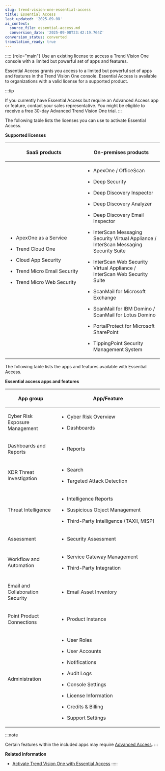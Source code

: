 ```yaml
---
slug: trend-vision-one-essential-access
title: Essential Access
last_updated: '2025-09-08'
ai_context:
  source_file: essential-access.md
  conversion_date: '2025-09-08T23:42:19.764Z'
conversion_status: converted
translation_ready: true
---
```


::::: {role="main"}
Use an existing license to access a Trend Vision One console with a limited but powerful set of apps and features.

Essential Access grants you access to a limited but powerful set of apps and features in the Trend Vision One console. Essential Access is available to organizations with a valid license for a supported product.

:::tip

If you currently have Essential Access but require an Advanced Access app or feature, contact your sales representative. You might be eligible to receive a free 30-day Advanced Trend Vision One trial.
:::

The following table lists the licenses you can use to activate Essential Access.

**Supported licenses**

<table>
<colgroup>
<col style="width: 50%" />
<col style="width: 50%" />
</colgroup>
<thead>
<tr>
<th><p>SaaS products</p></th>
<th><p>On-premises products</p></th>
</tr>
</thead>
<tbody>
<tr>
<td><ul>
<li><p>ApexOne as a Service</p></li>
<li><p>Trend Cloud One</p></li>
<li><p>Cloud App Security</p></li>
<li><p>Trend Micro Email Security</p></li>
<li><p>Trend Micro Web Security</p></li>
</ul></td>
<td><ul>
<li><p>ApexOne / OfficeScan</p></li>
<li><p>Deep Security</p></li>
<li><p>Deep Discovery Inspector</p></li>
<li><p>Deep Discovery Analyzer</p></li>
<li><p>Deep Discovery Email Inspector</p></li>
<li><p>InterScan Messaging Security Virtual Appliance / InterScan Messaging Security Suite</p></li>
<li><p>InterScan Web Security Virtual Appliance / InterScan Web Security Suite</p></li>
<li><p>ScanMail for Microsoft Exchange</p></li>
<li><p>ScanMail for IBM Domino / ScanMail for Lotus Domino</p></li>
<li><p>PortalProtect for Microsoft SharePoint</p></li>
<li><p>TippingPoint Security Management System</p></li>
</ul></td>
</tr>
</tbody>
</table>

The following table lists the apps and features available with Essential Access.

**Essential access apps and features**

<table>
<colgroup>
<col style="width: 33%" />
<col style="width: 67%" />
</colgroup>
<thead>
<tr>
<th><p>App group</p></th>
<th>App/Feature</th>
</tr>
</thead>
<tbody>
<tr>
<td>Cyber Risk Exposure Management</td>
<td><ul>
<li><p>Cyber Risk Overview</p></li>
<li><p>Dashboards</p></li>
</ul></td>
</tr>
<tr>
<td><p>Dashboards and Reports</p></td>
<td><ul>
<li><p>Reports</p></li>
</ul></td>
</tr>
<tr>
<td><p>XDR Threat Investigation</p></td>
<td><ul>
<li><p>Search</p></li>
<li><p>Targeted Attack Detection</p></li>
</ul></td>
</tr>
<tr>
<td><p>Threat Intelligence</p></td>
<td><ul>
<li><p>Intelligence Reports</p></li>
<li><p>Suspicious Object Management</p></li>
<li><p>Third-Party Intelligence (TAXII, MISP)</p></li>
</ul></td>
</tr>
<tr>
<td><p>Assessment</p></td>
<td><ul>
<li><p>Security Assessment</p></li>
</ul></td>
</tr>
<tr>
<td><p>Workflow and Automation</p></td>
<td><ul>
<li><p>Service Gateway Management</p></li>
<li><p>Third-Party Integration</p></li>
</ul></td>
</tr>
<tr>
<td><p>Email and Collaboration Security</p></td>
<td><ul>
<li><p>Email Asset Inventory</p></li>
</ul></td>
</tr>
<tr>
<td><p>Point Product Connections</p></td>
<td><ul>
<li><p>Product Instance</p></li>
</ul></td>
</tr>
<tr>
<td><p>Administration</p></td>
<td><ul>
<li><p>User Roles</p></li>
<li><p>User Accounts</p></li>
<li><p>Notifications</p></li>
<li><p>Audit Logs</p></li>
<li><p>Console Settings</p></li>
<li><p>License Information</p></li>
<li><p>Credits &amp; Billing</p></li>
<li><p>Support Settings</p></li>
</ul></td>
</tr>
</tbody>
</table>

:::note

Certain features within the included apps may require [Advanced Access](advanced-access.mdx).
:::

**Related information**

- [Activate Trend Vision One with Essential Access](activating-essential-access.md "Use an existing product license to activate Trend Vision One with Essential Access.")
:::::
